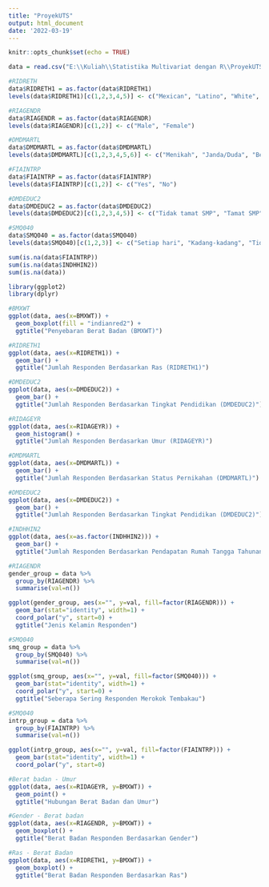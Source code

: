 ```yaml
---
title: "ProyekUTS"
output: html_document
date: '2022-03-19'
---
```


```r
knitr::opts_chunk$set(echo = TRUE)
```

```r
data = read.csv("E:\\Kuliah\\Statistika Multivariat dengan R\\ProyekUTS\\NHANES_data.csv")

#RIDRETH 
data$RIDRETH1 = as.factor(data$RIDRETH1)
levels(data$RIDRETH1)[c(1,2,3,4,5)] <- c("Mexican", "Latino", "White", "Black", "Other")

#RIAGENDR
data$RIAGENDR = as.factor(data$RIAGENDR)
levels(data$RIAGENDR)[c(1,2)] <- c("Male", "Female")

#DMDMARTL
data$DMDMARTL = as.factor(data$DMDMARTL)
levels(data$DMDMARTL)[c(1,2,3,4,5,6)] <- c("Menikah", "Janda/Duda", "Bercerai", "Berpisah", "Belum Menikah", "Tinggal Bersama")

#FIAINTRP
data$FIAINTRP = as.factor(data$FIAINTRP)
levels(data$FIAINTRP)[c(1,2)] <- c("Yes", "No")

#DMDEDUC2
data$DMDEDUC2 = as.factor(data$DMDEDUC2)
levels(data$DMDEDUC2)[c(1,2,3,4,5)] <- c("Tidak tamat SMP", "Tamat SMP", "Tamat SMA", "Sarjana", "Pascasarjana")

#SMQ040
data$SMQ040 = as.factor(data$SMQ040)
levels(data$SMQ040)[c(1,2,3)] <- c("Setiap hari", "Kadang-kadang", "Tidak merokok")

sum(is.na(data$FIAINTRP))
sum(is.na(data$INDHHIN2))
sum(is.na(data))
```

```r
library(ggplot2)
library(dplyr)

#BMXWT
ggplot(data, aes(x=BMXWT)) + 
  geom_boxplot(fill = "indianred2") +
  ggtitle("Penyebaran Berat Badan (BMXWT)")

#RIDRETH1
ggplot(data, aes(x=RIDRETH1)) + 
  geom_bar() +
  ggtitle("Jumlah Responden Berdasarkan Ras (RIDRETH1)")

#DMDEDUC2
ggplot(data, aes(x=DMDEDUC2)) + 
  geom_bar() +
  ggtitle("Jumlah Responden Berdasarkan Tingkat Pendidikan (DMDEDUC2)")

#RIDAGEYR
ggplot(data, aes(x=RIDAGEYR)) + 
  geom_histogram() + 
  ggtitle("Jumlah Responden Berdasarkan Umur (RIDAGEYR)")

#DMDMARTL
ggplot(data, aes(x=DMDMARTL)) + 
  geom_bar() + 
  ggtitle("Jumlah Responden Berdasarkan Status Pernikahan (DMDMARTL)")

#DMDEDUC2
ggplot(data, aes(x=DMDEDUC2)) + 
  geom_bar() +
  ggtitle("Jumlah Responden Berdasarkan Tingkat Pendidikan (DMDEDUC2)")

#INDHHIN2
ggplot(data, aes(x=as.factor(INDHHIN2))) + 
  geom_bar() + 
  ggtitle("Jumlah Responden Berdasarkan Pendapatan Rumah Tangga Tahunan (INDHHIN2)")

#RIAGENDR
gender_group = data %>%
  group_by(RIAGENDR) %>%
  summarise(val=n())

ggplot(gender_group, aes(x="", y=val, fill=factor(RIAGENDR))) +
  geom_bar(stat="identity", width=1) +
  coord_polar("y", start=0) +
  ggtitle("Jenis Kelamin Responden")

#SMQ040
smq_group = data %>%
  group_by(SMQ040) %>%
  summarise(val=n())

ggplot(smq_group, aes(x="", y=val, fill=factor(SMQ040))) +
  geom_bar(stat="identity", width=1) +
  coord_polar("y", start=0) +
  ggtitle("Seberapa Sering Responden Merokok Tembakau")

#SMQ040
intrp_group = data %>%
  group_by(FIAINTRP) %>%
  summarise(val=n())

ggplot(intrp_group, aes(x="", y=val, fill=factor(FIAINTRP))) +
  geom_bar(stat="identity", width=1) +
  coord_polar("y", start=0)

#Berat badan - Umur
ggplot(data, aes(x=RIDAGEYR, y=BMXWT)) +
  geom_point() +
  ggtitle("Hubungan Berat Badan dan Umur")

#Gender - Berat badan
ggplot(data, aes(x=RIAGENDR, y=BMXWT)) +
  geom_boxplot() + 
  ggtitle("Berat Badan Responden Berdasarkan Gender")

#Ras - Berat Badan
ggplot(data, aes(x=RIDRETH1, y=BMXWT)) +
  geom_boxplot() +
  ggtitle("Berat Badan Responden Berdasarkan Ras")
```
